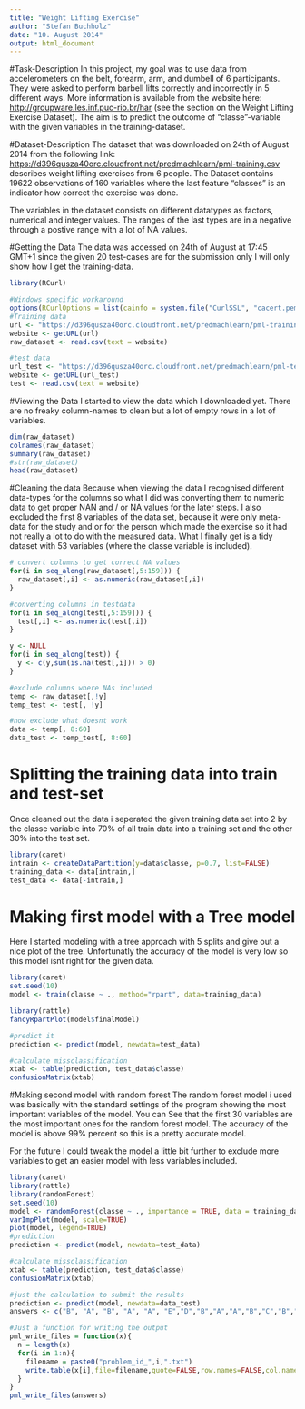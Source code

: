 ```yaml
---
title: "Weight Lifting Exercise"
author: "Stefan Buchholz"
date: "10. August 2014"
output: html_document
---
```


#Task-Description
In this project, my goal was to use data from accelerometers on the belt, forearm, arm, and dumbell of 6 participants. They were asked to perform barbell lifts correctly and incorrectly in 5 different ways. More information is available from the website here: <http://groupware.les.inf.puc-rio.br/har> (see the section on the Weight Lifting Exercise Dataset). 
The aim is to predict the outcome of "classe"-variable with the given variables in the training-dataset.

#Dataset-Description
The dataset that was downloaded on 24th of August 2014 from the following link: <https://d396qusza40orc.cloudfront.net/predmachlearn/pml-training.csv> describes weight lifting exercises from 6 people. The Dataset contains 19622 observations of 160 variables where the last feature "classes" is an indicator how correct the exercise was done.

The variables in the dataset consists on different datatypes as factors, numerical and integer values. The ranges of the last types are in a negative through a postive range with a lot of NA values.

#Getting the Data
The data was accessed on 24th of August at 17:45 GMT+1 since the given 20 test-cases are for the submission only I will only show how I get the training-data.

```r
library(RCurl)

#Windows specific workaround
options(RCurlOptions = list(cainfo = system.file("CurlSSL", "cacert.pem", package = "RCurl")))
#Training data
url <- "https://d396qusza40orc.cloudfront.net/predmachlearn/pml-training.csv"
website <- getURL(url)
raw_dataset <- read.csv(text = website)

#test data
url_test <- "https://d396qusza40orc.cloudfront.net/predmachlearn/pml-testing.csv"
website <- getURL(url_test)
test <- read.csv(text = website)
```

#Viewing the Data
I started to view the data which I downloaded yet. There are no freaky column-names to clean but a lot of empty rows in a lot of variables.

```r
dim(raw_dataset)
colnames(raw_dataset)
summary(raw_dataset)
#str(raw_dataset)
head(raw_dataset)
```

#Cleaning the data
Because when viewing the data I recognised different data-types for the columns so what I did was converting them to numeric data to get proper NAN and / or NA values for the later steps. I also excluded the first 8 variables of the data set, because it were only meta-data for the study and or for the person which made the exercise so it had not really a lot to do with the measured data.
What I finally get is a tidy dataset with 53 variables (where the classe variable is included).

```r

# convert columns to get correct NA values
for(i in seq_along(raw_dataset[,5:159])) {
  raw_dataset[,i] <- as.numeric(raw_dataset[,i])
}

#converting columns in testdata
for(i in seq_along(test[,5:159])) {
  test[,i] <- as.numeric(test[,i])
}

y <- NULL
for(i in seq_along(test)) {
  y <- c(y,sum(is.na(test[,i])) > 0)
}

#exclude columns where NAs included
temp <- raw_dataset[,!y]
temp_test <- test[, !y]

#now exclude what doesnt work
data <- temp[, 8:60]
data_test <- temp_test[, 8:60]
```

# Splitting the training data into train and test-set
Once cleaned out the data i seperated the given training data set into 2 by the classe variable into 70% of all train data into a training set and the other 30% into the test set.

```r
library(caret)
intrain <- createDataPartition(y=data$classe, p=0.7, list=FALSE)
training_data <- data[intrain,]
test_data <- data[-intrain,]

```

# Making first model with a Tree model
Here I started modeling with a tree approach with 5 splits and give out a nice plot of the tree. Unfortunatly the accuracy of the model is very low so this model isnt right for the given data.
```r
library(caret)
set.seed(10)
model <- train(classe ~ ., method="rpart", data=training_data)

library(rattle)
fancyRpartPlot(model$finalModel)

#predict it
prediction <- predict(model, newdata=test_data)

#calculate missclassification
xtab <- table(prediction, test_data$classe)
confusionMatrix(xtab)
```

#Making second model with random forest
The random forest model i used was basically with the standard settings of the program showing the most important variables of the model. You can See that the first 30 variables are the most important ones for the random forest model. 
The accuracy of the model is above 99% percent so this is a pretty accurate model. 

For the future I could tweak the model a little bit further to exclude more variables to get an easier model with less variables included.

```r
library(caret)
library(rattle)
library(randomForest)
set.seed(10)
model <- randomForest(classe ~ ., importance = TRUE, data = training_data)
varImpPlot(model, scale=TRUE)
plot(model, legend=TRUE)
#prediction
prediction <- predict(model, newdata=test_data)

#calculate missclassification
xtab <- table(prediction, test_data$classe)
confusionMatrix(xtab)
```

```r
#just the calculation to submit the results
prediction <- predict(model, newdata=data_test)
answers <- c("B", "A", "B", "A", "A", "E","D","B","A","A","B","C","B","A","E","E","A","B","B","B")
```

```r
#Just a function for writing the output
pml_write_files = function(x){
  n = length(x)
  for(i in 1:n){
    filename = paste0("problem_id_",i,".txt")
    write.table(x[i],file=filename,quote=FALSE,row.names=FALSE,col.names=FALSE)
  }
}
pml_write_files(answers)
```